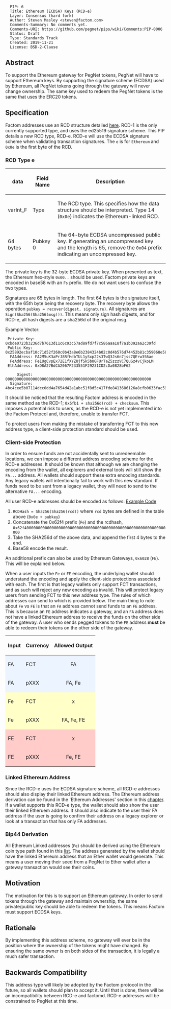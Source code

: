 
<pre>
  PIP: 6
  Title: Ethereum (ECDSA) Keys (RCD-e)
  Layer: Consensus (hard fork)
  Author: Steven Masley <steven@factom.com>
  Comments-Summary: No comments yet.
  Comments-URI: https://github.com/pegnet/pips/wiki/Comments:PIP-0006
  Status: Draft
  Type: Standards Track
  Created: 2019-11-21
  License: BSD-2-Clause
</pre>

==Abstract==

To support the Ethereum gateway for PegNet tokens, PegNet will have to support Ethereum keys. By supporting the signature scheme (ECDSA) used by Ethereum, all PegNet tokens going through the gateway will never change ownership. The same key used to redeem the PegNet tokens is the same that uses the ERC20 tokens.

==Specification==

Factom addresses use an RCD structure detailed [https://github.com/FactomProject/FactomDocs/blob/master/factomDataStructureDetails.md#redeem-condition-datastructure-rcd here]. RCD-1 is the only currently supported type, and uses the ed25519 signature scheme. This PIP details a new RCD type, RCD-e. RCD-e will use the ECDSA signature scheme when validating transaction signatures. The <code>e</code> is for <code>Ethereum</code> and <code>0x0e</code> is the first byte of the RCD.

===RCD Type e===

{| class="wikitable"
! data
! Field Name
! Description
|-
| varInt_F
| Type
| The RCD type.  This specifies how the data structure should be interpreted.  Type 14 (<code>0x0e</code>) indicates the Ethereum-linked RCD.
|-
| 64 bytes
| Pubkey 0
| The 64-byte ECDSA uncompressed public key. If generating an uncompressed key and the length is 65, remove the <code>0x04</code> prefix indicating an uncompressed key.
|}

The private key is the 32-byte ECDSA private key. When presented as text, the Ethereum hex-style <code>0x00..</code> should be used. Factom private keys are encoded in base58 with an <code>Fs</code> prefix. We do not want users to confuse the two types.

Signatures are 65 bytes in length. The first 64 bytes is the signature itself, with the 65th byte being the recovery byte. The recovery byte allows the operation <code>pubkey = recover(digest, signature)</code>. All signatures are <code>Sign(Sha256(Sha256(msg)))</code>. This means only sign hash digests, and for RCD-e, all hash digests are a sha256d of the original msg.

Example Vector:

<pre>
 Private Key: 0xbde0723b3236d7b7613d11c6c93c57ad89fd7f7c586aaa18f7a1b392aa2c39fd
 Public Key: 0x25892ecbaf10c71d52f260c0b43a8e6b2384324b02c0d4b576d74452b81c359068e584b8831287a1a21b21fd2ac0c0e326cfcdaff27df14261a78bee0e0177d4
  FAAddress: FA2M5uK3aPrJ8RfHdbTUL1ySxp22s3TwQ3Js6n7jss7QErw3S6ae
  FeAddress: Fe1UgCvpEx72E1fXYZUjfSk5bUGFUrTaZ5zzzVC7QuGz4vCjkoLM
 EthAddress: 0xD8A27BdCA2067F233551F29231CD2cDa0828bF62
 
     Digest: 0000000000000000000000000000000000000000000000000000000000000000
  Signature: 4bc4cee5b07114dcc0dd4a7654d42a1abc51f8d5c417fde8413686126a8cfb0633fac598664c46ec88be878f8fe9c3245e8385e00be107f021a937ab73d09d7a00
</pre>

It should be noticed that the resulting Factom address is encoded in the same method as the RCD-1; <code>0x5fb1 + sha256d(rcd) + checksum</code>. This imposes a potential risk to users, as the RCD-e is not yet implemented into the Factom Protocol and, therefore, unable to transfer FCT.

To protect users from making the mistake of transferring FCT to this new address type, a client-side protection standard should be used.

===Client-side Protection===

In order to ensure funds are not accidentally sent to unredeemable locations, we can impose a different address encoding scheme for the RCD-e addresses. It should be known that although we are changing the encoding from the wallet, all explorers and external tools will still show the <code>FA...</code> address. All wallets should support these extra encoding standards. Any legacy wallets will intentionally fail to work with this new standard. If funds need to be sent from a legacy wallet, they will need to send to the alternative <code>FA...</code> encoding.

All user RCD-e addresses should be encoded as follows: [https://play.golang.org/p/95IShJNH9-V Example Code]

# <code>RCDHash = Sha256(Sha256(rcd))</code> where <code>rcd</code> bytes are defined in the table above (<code>0x0e + pubkey</code>)
# Concatenate the 0x62f4 prefix (<code>Fe</code>) and the rcdhash, <code>0x62f40000000000000000000000000000000000000000000000000000000000000000</code>
# Take the SHA256d of the above data, and append the first 4 bytes to the end. 
# Base58 encode the result. 

An additional prefix can also be used by Ethereum Gateways, <code>0x6028</code> (<code>FE</code>). This will be explained below.

When a user inputs the <code>Fe</code> or <code>FE</code> encoding, the underlying wallet should understand the encoding and apply the client-side protections associated with each. The first is that legacy wallets only support FCT transactions, and as such will reject any new encoding as invalid. This will protect legacy users from sending FCT to this new address type. The rules of which addresses can send to which is provided below. The main thing to note about <code>Fe</code> vs <code>FE</code> is that an <code>FA</code> address cannot send funds to an <code>FE</code> address. This is because an <code>FE</code> address indicates a gateway, and an <code>FA</code> address does not have a linked Ethereum address to receive the funds on the other side of the gateway. A user who sends pegged tokens to the <code>FE</code> address '''must''' be able to redeem their tokens on the other side of the gateway.

{| class="wikitable"
! Input
! Currency
! style="text-align: center;" | Allowed Output
|-
| style="background-color:#ecf4ff;" | FA
| style="background-color:#ecf4ff;" | FCT
| style="text-align: center; background-color:#ecf4ff;" | FA
|-
| style="background-color:#ecf4ff;" | FA
| style="background-color:#ecf4ff;" | pXXX
| style="text-align: center; background-color:#ecf4ff;" | FA, Fe
|-
| style="background-color:#ffffc7;" | Fe
| style="background-color:#ffffc7;" | FCT
| style="text-align: center; background-color:#ffffc7;" | x
|-
| style="background-color:#ffffc7;" | Fe
| style="background-color:#ffffc7;" | pXXX
| style="text-align: center; background-color:#ffffc7;" | FA, Fe, FE
|-
| style="background-color:#ffccc9;" | FE
| style="background-color:#ffccc9;" | FCT
| style="text-align: center; background-color:#ffccc9;" | x
|-
| style="background-color:#ffccc9;" | FE
| style="background-color:#ffccc9;" | pXXX
| style="text-align: center; background-color:#ffccc9;" | Fe, FE
|}

===Linked Ethereum Address===

Since the RCD-e uses the ECDSA signature scheme, all RCD-e addresses should also display their linked Ethereum address. The Ethereum address derivation can be found in the 'Ethereum Addresses' section in this [https://www.oreilly.com/library/view/mastering-ethereum/9781491971932/ch04.html chapter]. If a wallet supports this RCD-e type, the wallet should also show the user their linked Etheruem address. It should also indicate to the user their FA address if the user is going to confirm their address on a legacy explorer or look at a transaction that has only FA addresses.

===Bip44 Derivation===

All Ethereum Linked addresses (<code>Fe</code>) should be derived using the Ethereum coin type path found in this [https://github.com/satoshilabs/slips/blob/master/slip-0044.md list]. The address generated by the wallet should have the linked Ethereum address that an Ether wallet would generate. This means a user moving their seed from a PegNet to Ether wallet after a gateway transaction would see their coins.


==Motivation==

The motivation for this is to support an Ethereum gateway. In order to send tokens through the gateway and maintain ownership, the same private/public key should be able to redeem the tokens. This means Factom must support ECDSA keys.

==Rationale==

By implementing this address scheme, no gateway will ever be in the position where the ownership of the tokens might have changed. By ensuring the same owner is on both sides of the transaction, it is legally a much safer transaction. 


==Backwards Compatibility==

This address type will likely be adopted by the Factom protocol in the future, so all wallets should plan to accept it. Until that is done, there will be an incompatibility between RCD-e and factomd. RCD-e addresses will be constrained to PegNet at this time.
